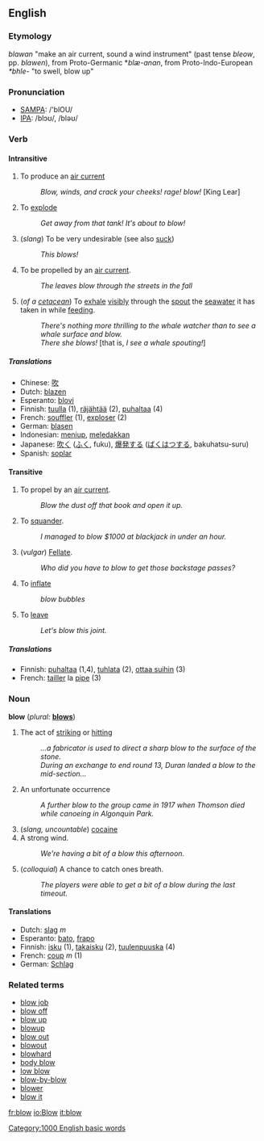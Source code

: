 ==English==
===Etymology===
{{OE.}} ''blawan'' "make an air current, sound a wind instrument" (past tense ''bleow'', pp. ''blawen''), from Proto-Germanic *''blæ-anan'', from Proto-Indo-European ''*bhle-'' "to swell, blow up"

=== Pronunciation ===
*[[w:SAMPA|SAMPA]]: /'blOU/
*[[w:IPA|IPA]]: /blɔʊ/, /bləʊ/

===Verb===
{{irregverb|blow|[[blows]]|[[blew]]|[[blown]]|[[blowing]]}}
====Intransitive====
# To produce an [[air current]]
#: ''Blow, winds, and crack your cheeks! rage! blow!'' [King Lear]
# To [[explode]]
#: ''Get away from that tank!  It's about to blow!''
# (''slang'') To be very undesirable (see also [[suck]])
#: ''This blows!''
# To be propelled by an [[air current]].
#: ''The leaves blow through the streets in the fall''
# (''of a [[cetacean]]'') To [[exhale]] [[visibly]] through the [[spout]] the [[seawater]] it has taken in while [[feeding]].
#: ''There's nothing more thrilling to the whale watcher than to see a whale surface and blow.''
#: ''There she blows!'' [that is, ''I see a whale spouting!'']
=====Translations=====
*Chinese: [[吹]]
*Dutch: [[blazen]]
*Esperanto: [[blovi]]
*Finnish: [[tuulla]] (1), [[räjähtää]] (2), [[puhaltaa]] (4)
*French: [[souffler]] (1), [[exploser]] (2)
*German: [[blasen]]
*Indonesian: [[tiup|meniup]], [[ledak|meledakkan]]
*Japanese: [[吹く]] ([[ふく]], fuku), [[爆発]]する ([[ばくはつ]]する, bakuhatsu-suru)
*Spanish: [[soplar]]
====Transitive====
# To propel by an [[air current]].
#: ''Blow the dust off that book and open it up.''
# To [[squander]].
#: ''I managed to blow $1000 at blackjack in under an hour.''
# (''vulgar'') [[Fellate]].
#: ''Who did you have to blow to get those backstage passes?''
# To [[inflate]]
#: ''blow bubbles''
# To [[leave]]
#: ''Let's blow this joint.''
===== Translations=====
*Finnish: [[puhaltaa]] (1,4), [[tuhlata]] (2), [[ottaa suihin]] (3)
*French: [[tailler]] la [[pipe]] (3)

=== Noun ===
'''blow'''  (''plural:'' '''[[blows]]''')
# The act of [[strike|striking]] or [[hit]]ting
#: ''...a fabricator is used to direct a sharp blow to the surface of the stone.''
#: ''During an exchange to end round 13, Duran landed a blow to the mid-section...''
# An unfortunate occurrence
#: ''A further blow to the group came in 1917 when Thomson died while canoeing in Algonquin Park.''
# (''slang, uncountable'') [[cocaine]]
# A strong wind.
#: ''We're having a bit of a blow this afternoon.''
# (''colloquial'') A chance to catch ones breath.
#: ''The players were able to get a bit of a blow during the last timeout.''

==== Translations ====
*Dutch: [[slag]] ''m''
*Esperanto: [[bato]], [[frapo]]
*Finnish: [[isku]] (1), [[takaisku]] (2), [[tuulenpuuska]] (4)
*French: [[coup]] ''m'' (1)
*German: [[Schlag]]

=== Related terms ===
*[[blow job]]
*[[blow off]]
*[[blow up]]
*[[blowup]]
*[[blow out]]
*[[blowout]]
*[[blowhard]]
*[[body blow]]
*[[low blow]]
*[[blow-by-blow]]
*[[blower]]
*[[blow it]]

[[Category:1000 English basic words]]

[[fr:blow]]
[[io:Blow]]
[[it:blow]]